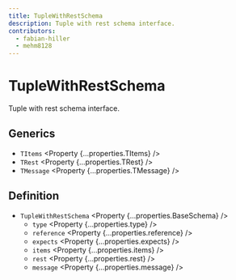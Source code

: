 ```yaml
---
title: TupleWithRestSchema
description: Tuple with rest schema interface.
contributors:
  - fabian-hiller
  - mehm8128
---
```



# TupleWithRestSchema

Tuple with rest schema interface.

## Generics

- `TItems` <Property {...properties.TItems} />
- `TRest` <Property {...properties.TRest} />
- `TMessage` <Property {...properties.TMessage} />

## Definition

- `TupleWithRestSchema` <Property {...properties.BaseSchema} />
  - `type` <Property {...properties.type} />
  - `reference` <Property {...properties.reference} />
  - `expects` <Property {...properties.expects} />
  - `items` <Property {...properties.items} />
  - `rest` <Property {...properties.rest} />
  - `message` <Property {...properties.message} />
